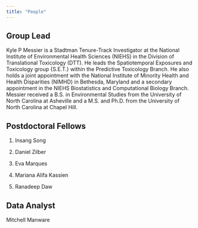 ```yaml
---
title: "People"
---
```


## Group Lead

Kyle P Messier is a Stadtman Tenure-Track Investigator at the National Institute of Environmental Health Sciences (NIEHS) in the Division of Translational Toxicology (DTT). He leads the Spatiotemporal Exposures and Toxicology group {S.E.T.} within the Predictive Toxicology Branch. He also holds a joint appointment with the National Institute of Minority Health and Health Disparities (NIMHD) in Bethesda, Maryland and a secondary appointment in the NIEHS Biostatistics and Computational Biology Branch. Messier received a B.S. in Environmental Studies from the University of North Carolina at Asheville and a M.S. and Ph.D. from the University of North Carolina at Chapel Hill.

## Postdoctoral Fellows

1.  Insang Song

2.  Daniel Zilber

3.  Eva Marques

4.  Mariana Alifa Kassien

5.  Ranadeep Daw

## Data Analyst

Mitchell Manware
